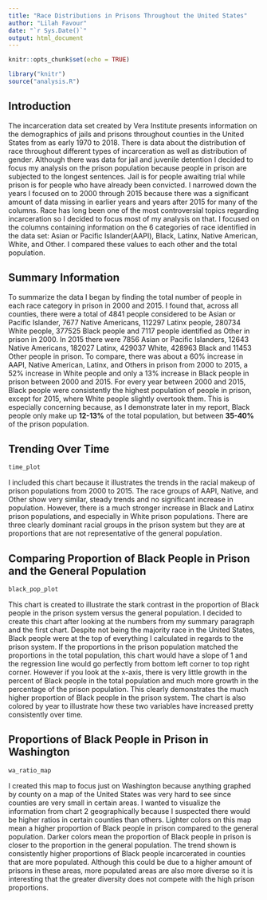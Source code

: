 ```yaml
---
title: "Race Distributions in Prisons Throughout the United States"
author: "Lilah Favour"
date: "`r Sys.Date()`"
output: html_document
---
```


```r
knitr::opts_chunk$set(echo = TRUE)
```

```r
library("knitr")
source("analysis.R")
```

## Introduction
The incarceration data set created by Vera Institute presents information on the demographics of jails and prisons throughout counties in the United States from as early 1970 to 2018. There is data about the distribution of race throughout different types of incarceration as well as distribution of gender. Although there was data for jail and juvenile detention I decided to focus my analysis on the prison population because people in prison are subjected to the longest sentences. Jail is for people awaiting trial while prison is for people who have already been convicted. I narrowed down the years I focused on to 2000 through 2015 because there was a significant amount of data missing in earlier years and years after 2015 for many of the columns. Race has long been one of the most controversial topics regarding incarceration so I decided to focus most of my analysis on that. I focused on the columns containing information on the 6 categories of race identified in the data set: Asian or Pacific Islander(AAPI), Black, Latinx, Native American, White, and Other. I compared these values to each other and the total population.

## Summary Information
To summarize the data I began by finding the total number of people in each race category in prison in 2000 and 2015. I found that, across all counties, there were a total of 4841 people considered to be Asian or Pacific Islander, 7677 Native Americans, 112297 Latinx people, 280734 White people, 377525 Black people and 7117 people identified as Other in prison in 2000. In 2015 there were 7856 Asian or Pacific Islanders, 12643 Native Americans, 182027 Latinx, 429037 White, 428963 Black and 11453 Other people in prison. To compare, there was about a 60% increase in AAPI, Native American, Latinx, and Others in prison from 2000 to 2015, a 52% increase in White people and only a 13% increase in Black people in prison between 2000 and 2015. For every year between 2000 and 2015, Black people were consistently the highest population of people in prison, except for 2015, where White people slightly overtook them. This is especially concerning because, as I demonstrate later in my report, Black people only make up **12-13%** of the total population, but between **35-40%** of the prison population. 

## Trending Over Time
```r
time_plot
```

I included this chart because it illustrates the trends in the racial makeup of prison populations from 2000 to 2015. The race groups of AAPI, Native, and Other show very similar, steady trends and no significant increase in population. However, there is a much stronger increase in Black and Latinx prison populations, and especially in White prison populations. There are three clearly dominant racial groups in the prison system but they are at proportions that are not representative of the general population. 

## Comparing Proportion of Black People in Prison and the General Population 
```r
black_pop_plot
```

This chart is created to illustrate the stark contrast in the proportion of Black people in the prison system versus the general population. I decided to create this chart after looking at the numbers from my summary paragraph and the first chart. Despite not being the majority race in the United States, Black people were at the top of everything I calculated in regards to the prison system. If the proportions in the prison population matched the proportions in the total population, this chart would have a slope of 1 and the regression line would go perfectly from bottom left corner to top right corner. However if you look at the x-axis, there is very little growth in the percent of Black people in the total population and much more growth in the percentage of the prison population. This clearly demonstrates the much higher proportion of Black people in the prison system. The chart is also colored by year to illustrate how these two variables have increased pretty consistently over time.

## Proportions of Black People in Prison in Washington
```r
wa_ratio_map
```

I created this map to focus just on Washington because anything graphed by county on a map of the United States was very hard to see since counties are very small in certain areas. I wanted to visualize the information from chart 2 geographically because I suspected there would be higher ratios in certain counties than others. Lighter colors on this map mean a higher proportion of Black people in prison compared to the general population. Darker colors mean the proportion of Black people in prison is closer to the proportion in the general population. The trend shown is consistently higher proportions of Black people incarcerated in counties that are more populated. Although this could be due to a higher amount of prisons in these areas, more populated areas are also more diverse so it is interesting that the greater diversity does not compete with the high prison proportions. 

